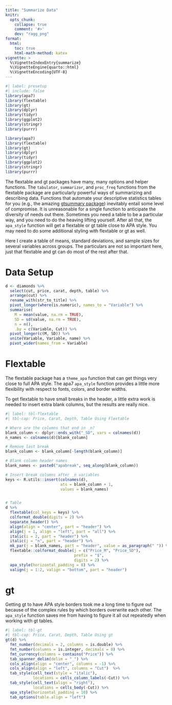 ```yaml
---
title: "Summarize Data"
knitr:
  opts_chunk: 
    collapse: true
    comment: '#>'
    dev: "ragg_png"
format: 
  html:
    toc: true
    html-math-method: katex
vignette: >
  %\VignetteIndexEntry{summarize}
  %\VignetteEngine{quarto::html}
  %\VignetteEncoding{UTF-8}
---
```


```r
#| label: presetup
#| include: false
library(apa7)
library(flextable)
library(gt)
library(dplyr)
library(tidyr)
library(ggplot2)
library(stringr)
library(purrr)
```

```r
library(apa7)
library(flextable)
library(gt)
library(dplyr)
library(tidyr)
library(ggplot2)
library(stringr)
library(purrr)
```

The flextable and gt packages have many, many options and helper functions. The `tabulator`, `summarizor`, and `proc_freq` functions from the flextable package are particularly powerful ways of summarizing and describing data. Functions that automate your descriptive statistics tables for you (e.g., the amazing [gtsummary package](https://www.danieldsjoberg.com/gtsummary/index.html)) inevitably entail some level of compromise. It is unreasonable for a single function to anticipate the diversity of needs out there. Sometimes you need a table to be a particular way, and you need to do the heaving lifting yourself. After all that, the `apa_style` function will get a flextable or gt table close to APA style. You may need to do some additional styling with flextable or gt as well.

Here I create a table of means, standard deviations, and sample sizes for several variables across groups. The particulars are not so important here, just that flextable and gt can do most of the rest after that. 

# Data Setup

```r
d <- diamonds %>% 
  select(cut, price, carat, depth, table) %>% 
  arrange(cut) %>% 
  rename_with(str_to_title) %>% 
  pivot_longer(where(is.numeric), names_to = "Variable") %>% 
  summarise(
    M = mean(value, na.rm = TRUE),
    SD = sd(value, na.rm = TRUE),
    n = n(),
    .by = c(Variable, Cut)) %>% 
  pivot_longer(c(M, SD)) %>% 
  unite(Variable, Variable, name) %>%
  pivot_wider(names_from = Variable) 
```



# Flextable

The flextable package has a `theme_apa` function that can get things very close to full APA style. The apa7 `apa_style` function provides a little more flexibility with respect to fonts, colors, and border widths. 

To get flextable to have small breaks in the header, a little extra work is needed to insert extra blank columns, but the results are really nice.

```r
#| label: tbl-flextable
#| tbl-cap: Price, Carat, Depth, Table Using Flextable

# Where are the columns that end in _n?
blank_column <- dplyr::ends_with("_SD", vars = colnames(d))
n_names <- colnames(d)[blank_column]

# Remove last break
blank_column <- blank_column[-length(blank_column)]

# Blank column header names
blank_names <- paste0("apabreak", seq_along(blank_column))

# Insert break columns after _n variables
keys <- R.utils::insert(colnames(d), 
                        ats = blank_column + 1, 
                        values = blank_names)


# Table
d %>% 
  flextable(col_keys = keys) %>% 
  colformat_double(digits = 2) %>% 
  separate_header() %>% 
  align(align = "center", part = "header") %>%
  align(j = 1, align = "left", part = "all") %>%
  italic(i = 2, part = "header") %>%
  italic(j = "n", part = "header") %>%
  mk_par(j = blank_names, part = "header", value = as_paragraph(" ")) %>% 
  flextable::colformat_double(j = c("Price_M", "Price_SD"), 
                              prefix = "$", 
                              digits = 2) %>% 
  apa_style(horizontal_padding = 8) %>% 
  valign(j = 1:2, valign = "bottom", part = "header")

```


# gt

Getting gt to have APA style borders took me a long time to figure out because of the complex rules by which borders overwrite each other. The `apa_style` function saves me from having to figure it all out repeatedly when working with gt tables.



```r
#| label: tbl-gt
#| tbl-cap: Price, Carat, Depth, Table Using gt
gt(d) %>%
  fmt_number(decimals = 2, columns = is.double) %>%
  fmt_number(columns = is.integer, decimals = 0) %>%
  fmt_currency(columns = contains("Price")) %>% 
  tab_spanner_delim(delim = "_") %>%
  cols_align(align = "center", columns = -1) %>%
  cols_align(align = "left", columns = "Cut")  %>%
  tab_style(cell_text(style = "italic"), 
            locations = cells_column_labels(-Cut)) %>%
  tab_style(cell_text(align = "right"), 
            locations = cells_body(-Cut)) %>%
  apa_style(horizontal_padding = 10) %>% 
  tab_options(table.align = "left")
  
```

